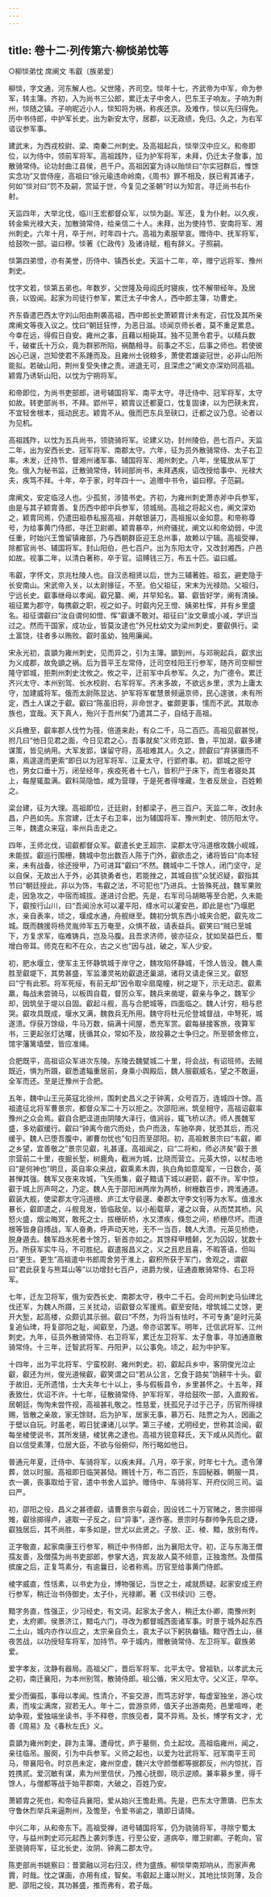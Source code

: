 ```yaml
---
---
---
```

title: 卷十二·列传第六·柳惔弟忱等
---

○柳惔弟忱  席阐文  韦叡〔族弟爱〕

柳惔，字文通，河东解人也。父世隆，齐司空。惔年十七，齐武帝为中军，命为参军，转主簿。齐初，入为尚书三公郎，累迁太子中舍人，巴东王子响友。子响为荆州，惔随之镇。子响昵近小人，惔知将为祸，称疾还京。及难作，惔以先归得免。历中书侍郎，中护军长史。出为新安太守，居郡，以无政绩，免归。久之，为右军谘议参军事。

建武末，为西戎校尉、梁、南秦二州刺史。及高祖起兵，惔举汉中应义。和帝即位，以为侍中，领前军将军。高祖践阼，征为护军将军，未拜，仍迁太子詹事，加散骑常侍。论功封曲江县侯，邑千户。高祖因宴为诗以贻惔曰“尔实冠群后，惟馀实念功”又尝侍座，高祖曰“徐元瑜违命岭南，《周书》罪不相及，朕已宥其诸子，何如”惔对曰“罚不及嗣，赏延于世，今复见之圣朝”时以为知言。寻迁尚书右仆射。

天监四年，大举北伐，临川王宏都督众军，以惔为副。军还，复为仆射。以久疾，转金紫光禄大夫，加散骑常侍，给亲信二十人。未拜，出为使持节、安南将军、湘州刺史。六年十月，卒于州，时年四十六。高祖为素服举哀。赠侍中、抚军将军，给鼓吹一部。谥曰穆。惔著《仁政传》及诸诗赋，粗有辞义。子照嗣。

惔第四弟憕，亦有美誉，历侍中、镇西长史。天监十二年，卒，赠宁远将军、豫州刺史。

忱字文若，惔第五弟也。年数岁，父世隆及母阎氏时寝疾，忱不解带经年。及居丧，以毁闻。起家为司徒行参军，累迁太子中舍人，西中郎主簿，功曹史。

齐东昏遣巴西太守刘山阳由荆袭高祖，西中郎长史萧颖胄计未有定，召忱及其所亲席阐文等夜入议之。忱曰“朝廷狂悖，为恶日滋。顷闻京师长者，莫不重足累息。今幸在远，得假日自安。雍州之事，且藉以相毙耳。独不见萧令君乎。以精兵数千，破崔氏十万众，竟为群邪所陷，祸酷相寻。前事之不忘，后事之师也。若使彼凶心已逞，岂知使君不系踵而及。且雍州士锐粮多，萧使君雄姿冠世，必非山阳所能拟。若破山阳，荆州复受失律之责。进退无可，且深虑之”阐文亦深劝同高祖。颖胄乃诱斩山阳，以忱为宁朔将军。

和帝即位，为尚书吏部郎，进号辅国将军、南平太守。寻迁侍中、冠军将军，太守如故。转吏部尚书，不拜。郢州平，颖胄议迁都夏口，忱复固谏，以为巴硖未宾，不宜轻舍根本，摇动民志。颖胄不从。俄而巴东兵至硖口，迁都之议乃息。论者以为见机。

高祖践阼，以忱为五兵尚书，领骁骑将军。论建义功，封州陵伯，邑七百户。天监二年，出为安西长史、冠军将军、南郡太守。六年，征为员外散骑常侍、太子右卫率。未发，迁持节、督湘州诸军事、辅国将军、湘州刺史。八年，坐辄放从军丁免。俄入为秘书监，迁散骑常侍，转祠部尚书，未拜遇疾，诏改授给事中、光禄大夫，疾笃不拜。十年，卒于家，时年四十一。追赠中书令，谥曰穆。子范嗣。

席阐文，安定临泾人也。少孤贫，涉猎书史。齐初，为雍州刺史萧赤斧中兵参军，由是与其子颖胄善。复历西中郎中兵参军，领城局。高祖之将起义也，阐文深劝之，颖胄同焉，仍遣田祖恭私报高祖，并献银装刀，高祖报以金如意。和帝称尊号，为给事黄门侍郎，寻迁卫尉卿。颖胄暴卒，州府骚扰，阐文以和帝幼弱，中流任重，时始兴王憺留镇雍部，乃与西朝群臣迎王总州事，故赖以宁辑。高祖受禅，除都官尚书、辅国将军。封山阳伯，邑七百户。出为东阳太守，又改封湘西，户邑如故。视事二年，以清白著称，卒于官。诏赙钱三万，布五十匹。谥曰威。

韦叡，字怀文，京兆杜陵人也。自汉丞相贤以后，世为三辅著姓。祖玄，避吏隐于长安南山。宋武帝入关，以太尉掾征，不至。伯父祖征，宋末为光禄勋。父祖归，宁远长史。叡事继母以孝闻。叡兄纂、阐，并早知名。纂、叡皆好学，阐有清操。祖征累为郡守，每携叡之职，视之如子。时叡内兄王憕、姨弟杜恽，并有乡里盛名。祖征谓叡曰“汝自谓何如憕、恽”叡谦不敢对。祖征曰“汝文章或小减，学识当过之。然而干国家，成功业，皆莫汝逮也”外兄杜幼文为梁州刺史，要叡俱行。梁土富饶，往者多以贿败。叡时虽幼，独用廉闻。

宋永光初，袁顗为雍州刺史，见而异之，引为主簿。顗到州，与邓琬起兵，叡求出为义成郡，故免顗之祸。后为晋平王左常侍，迁司空桂阳王行参军，随齐司空柳世隆守郢城，拒荆州刺史沈攸之。攸之平，迁前军中兵参军。久之，为广德令。累迁齐兴太守、本州别驾、长水校尉、右军将军。齐末多故，不欲远乡里，求为上庸太守，加建威将军。俄而太尉陈显达、护军将军崔慧景频逼京师，民心遑骇，未有所定，西土人谋之于叡。叡曰“陈虽旧将，非命世才。崔颇更事，懦而不武。其取赤族也，宜哉。天下真人，殆兴于吾州矣”乃遣其二子，自结于高祖。

义兵檄至，叡率郡人伐竹为筏，倍道来赴，有众二千，马二百匹。高祖见叡甚悦，拊几曰“他日见君之面，今日见君之心，吾事就矣”义师克郢、鲁，平加湖，叡多建谋策，皆见纳用。大军发郢，谋留守将，高祖难其人。久之，顾叡曰“弃骐骥而不乘，焉遑遑而更索”即日以为冠军将军、江夏太守，行郢府事。初，郢城之拒守也，男女口垂十万，闭垒经年，疾疫死者十七八，皆积尸于床下，而生者寝处其上，每屋辄盈满。叡料简隐恤，咸为营理，于是死者得埋藏，生者反居业，百姓赖之。

梁台建，征为大理。高祖即位，迁廷尉，封都梁子，邑三百户。天监二年，改封永昌，户邑如先。东宫建，迁太子右卫率，出为辅国将军、豫州刺史、领历阳太守。三年，魏遣众来寇，率州兵击走之。

四年，王师北伐，诏叡都督众军。叡遣长史王超宗、梁郡太守冯道根攻魏小岘城，未能拔。叡巡行围栅，魏城中忽出数百人陈于门外，叡欲击之，诸将皆曰“向本轻来，未有战备，徐还授甲，乃可进耳”叡曰“不然。魏城中二千馀人，闭门坚守，足以自保，无故出人于外，必其骁勇者也，若能挫之，其城自拔”众犹迟疑，叡指其节曰“朝廷授此，非以为饰，韦叡之法，不可犯也”乃进兵。士皆殊死战，魏军果败走，因急攻之，中宿而城拔。遂进讨合肥。先是，右军司马胡略等至合肥，久未能下，叡按行山川，曰“吾闻汾水可以灌平阳，绛水可以灌安邑，即此是也”乃堰肥水，亲自表率，顷之，堰成水通，舟舰继至。魏初分筑东西小城夹合肥，叡先攻二城。既而魏援将杨灵胤帅军五万奄至，众惧不敌，请表益兵。叡笑曰“贼已至城下，方复求军，临难铸兵，岂及马腹。且吾求济师，彼亦征众，犹如吴益巴丘，蜀增白帝耳。师克在和不在众，古之义也”因与战，破之，军人少安。

初，肥水堰立，使军主王怀静筑城于岸守之，魏攻陷怀静城，千馀人皆没。魏人乘胜至叡堤下，其势甚盛，军监潘灵祐劝叡退还巢湖，诸将又请走保三叉。叡怒曰“宁有此邪。将军死绥，有前无却”因令取伞扇麾幢，树之堤下，示无动志。叡素羸，每战未尝骑马，以板舆自载，督厉众军。魏兵来凿堤，叡亲与争之，魏军少却，因筑垒于堤以自固。叡起斗舰，高与合肥城等，四面临之。魏人计穷，相与悲哭。叡攻具既成，堰水又满，魏救兵无所用。魏守将杜元伦登城督战，中弩死，城遂溃。俘获万馀级，牛马万数，绢满十间屋，悉充军赏。叡每昼接客旅，夜算军书，三更起张灯达曙，抚循其众，常如不及，故投募之士争归之。所至顿舍修立，馆宇藩篱墙壁，皆应准绳。

合肥既平，高祖诏众军进次东陵。东陵去魏甓城二十里，将会战，有诏班师。去贼既近，惧为所蹑，叡悉遣辎重居前，身乘小舆殿后，魏人服叡威名，望之不敢逼，全军而还。至是迁豫州于合肥。

五年，魏中山王元英寇北徐州，围刺史昌义之于钟离，众号百万，连城四十馀。高祖遣征北将军曹景宗，都督众军二十万以拒之。次邵阳洲，筑垒相守，高祖诏叡率豫州之众会焉。叡自合肥迳道由阴陵大泽行，值涧谷，辄飞桥以济。师人畏魏军盛，多劝叡缓行。叡曰“钟离今凿穴而处，负户而汲，车驰卒奔，犹恐其后，而况缓乎。魏人已堕吾腹中，卿曹勿忧也”旬日而至邵阳。初，高祖敕景宗曰“韦叡，卿之乡望，宜善敬之”景宗见叡，礼甚谨。高祖闻之，曰“二将和，师必济矣”叡于景宗营前二十里，夜掘长堑，树鹿角，截洲为城，比晓而营立。元英大惊，以杖击地曰“是何神也”明旦，英自率众来战，叡乘素木舆，执白角如意麾军，一日数合，英甚惮其强。魏军又夜来攻城，飞矢雨集，叡子黯请下城以避箭，叡不许。军中惊，叡于城上厉声呵之，乃定。魏人先于邵阳洲两岸为两桥，树栅数百步，跨淮通道。叡装大舰，使梁郡太守冯道根、庐江太守裴邃、秦郡太守李文钊等为水军。值淮水暴长，叡即遣之，斗舰竞发，皆临敌垒。以小船载草，灌之以膏，从而焚其桥。风怒火盛，烟尘晦冥，敢死之士，拔栅斫桥，水又漂疾，倏忽之间，桥栅尽坏。而道根等皆身自搏战，军人奋勇，呼声动天地，无不一当百，魏人大溃。元英见桥绝，脱身遁去。魏军趋水死者十馀万，斩首亦如之。其馀释甲稽颡，乞为囚奴，犹数十万。所获军实牛马，不可胜纪。叡遣报昌义之，义之且悲且喜，不暇答语，但叫曰“更生。更生”高祖遣中书郎周舍劳于淮上，叡积所获于军门，舍观之，谓叡曰“君此获复与熊耳山等”以功增封七百户，进爵为侯，征通直散骑常侍、右卫将军。

七年，迁左卫将军，俄为安西长史、南郡太守，秩中二千石。会司州刺史马仙琕北伐还军，为魏人所蹑，三关扰动，诏叡督众军援焉。叡至安陆，增筑城二丈馀，更开大堑，起高楼，众颇讥其示弱。叡曰“不然，为将当有怯时，不可专勇”是时元英复追仙琕，将复邵阳之耻，闻叡至，乃退。帝亦诏罢军。明年，迁信武将军、江州刺史。九年，征员外散骑常侍、右卫将军，累迁左卫将军、太子詹事，寻加通直散骑常侍。十三年，迁智武将军、丹阳尹，以公事免。顷之，起为中护军。

十四年，出为平北将军、宁蛮校尉、雍州刺史。初，叡起兵乡中，客阴俊光泣止叡，叡还为州，俊光道候叡，叡笑谓之曰“若从公言，乞食于路矣”饷耕牛十头。叡于故旧，无所遗惜，士大夫年七十以上，多与假板县令，乡里甚怀之。十五年，拜表致仕，优诏不许。十七年，征散骑常侍、护军将军，寻给鼓吹一部，入直殿省。居朝廷，恂恂未尝忤视，高祖甚礼敬之。性慈爱，抚孤兄子过于己子，历官所得禄赐，皆散之亲故，家无馀财。后为护军，居家无事，慕万石、陆贾之为人，因画之于壁以自玩。时虽老，暇日犹课诸儿以学。第三子棱，尤明经史，世称其洽闻，叡每坐棱使说书，其所发擿，棱犹弗之逮也。高祖方锐意释氏，天下咸从风而化。叡自以信受素薄，位居大臣，不欲与俗俯仰，所行略如他日。

普通元年夏，迁侍中、车骑将军，以疾未拜。八月，卒于家，时年七十九。遗令薄葬，敛以时服。高祖即日临哭甚恸。赐钱十万，布二百匹，东园秘器，朝服一具，衣一袭，丧事取给于官，遣中书舍人监护。赠侍中、车骑将军、开府仪同三司。谥曰严。

初，邵阳之役，昌义之甚德叡，请曹景宗与叡会，因设钱二十万官赌之，景宗掷得雉，叡徐掷得卢，遽取一子反之，曰“异事”，遂作塞。景宗时与群帅争先启之捷，叡独居后，其不尚胜，率多如是，世尤以此贤之。子放、正、棱、黯，放别有传。

正字敬直，起家南康王行参军，稍迁中书侍郎，出为襄阳太守。初，正与东海王僧孺友善，及僧孺为尚书吏部郎，参掌大选，宾友故人莫不倾意，正独澹然。及僧孺摈废之后，正复笃素分，有逾曩日，论者称焉。历官至给事黄门侍郎。

棱字威直，性恬素，以书史为业，博物强记，当世之士，咸就质疑。起家安成王府行参军，稍迁治书侍御史，太子仆，光禄卿。著《汉书续训》三卷。

黯字务直，性强正，少习经史，有文词。起家太子舍人，稍迁太仆卿，南豫州刺史，太府卿。侯景济江，黯屯六门，寻改为都督城西面诸军事。时景于城外起东西二土山，城内亦作以应之，太宗亲自负土，哀太子以下躬执畚锸。黯守西土山，昼夜苦战，以功授轻车将军，加持节。卒于城内，赠散骑常侍、左卫将军。叡族弟爱。

爱字孝友，沈静有器局。高祖父广，晋后军将军、北平太守。曾祖轨，以孝武太元之初，南迁襄阳，为本州别驾，散骑侍郎。祖公循，宋义阳太守。父义正，早卒。

爱少而偏孤，事母以孝闻。性清介，不妄交游，而笃志好学，每虚室独坐，游心坟素，而埃尘满席，寂若无人。年十二，尝游京师，值天子出游南苑，邑里喧哗，老幼争观，爱独端坐读书，手不释卷，宗族见者，莫不异焉。及长，博学有文才，尤善《周易》及《春秋左氏》义。

袁顗为雍州刺史，辟为主簿。遭母忧，庐于墓侧，负土起坟。高祖临雍州，闻之，亲往临吊。服阕，引为中兵参军。义师之起也，以爱为壮武将军、冠军南平王司马，带襄阳令。时京邑未定，雍州空虚，魏兴太守颜僧都等据郡反，州内惊扰，百姓携贰。爱沉敏有谋，素为州里信伏，乃推心抚御，晓示逆顺。兼率募乡里，得千馀人，与僧都等战于始平郡南，大破之，百姓乃安。

萧颖胄之死也，和帝征兵襄阳，爱从始兴王憺赴焉。先是，巴东太守萧璝、巴东太守鲁休烈举兵来逼荆州，及憺至，令爱书谕之，璝即日请降。

中兴二年，从和帝东下。高祖受禅，进号辅国将军，仍为骁骑将军，寻除宁蜀太守，与益州刺史邓元起西上袭刘季连，行至公安，道病卒，赠卫尉卿。子乾向，官至骁骑将军，征北长史，汝阴、钟离二郡太守。

陈吏部尚书姚察曰：昔窦融以河右归汉，终为盛族。柳惔举南郑响从，而家声弗霣，时哉。忱之谋画，亦用有成，智矣。韦叡起上庸以附义，其地比惔则薄，及合肥、邵阳之役，其功甚盛，推而弗有，君子哉。


